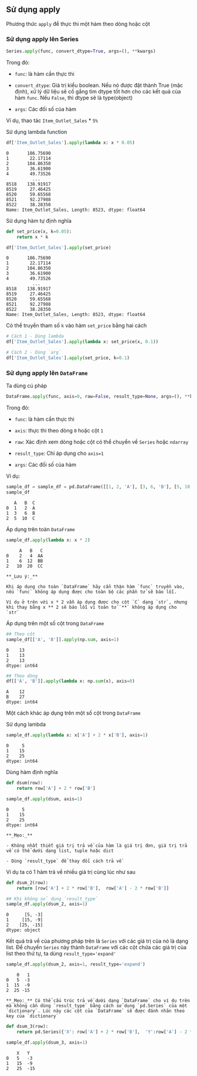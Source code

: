## Sử dụng apply

Phương thức `apply` để thực thi một hàm theo dòng hoặc cột

### Sử dụng apply lên Series

```python
Series.apply(func, convert_dtype=True, args=(), **kwargs)
```

Trong đó:

- `func`: là hàm cần thực thi

- `convert_dtype`: Giá trị kiểu boolean. Nếu nó được đặt thành True (mặc định), xử lý dữ liệu sẽ cố gắng tìm dtype tốt hơn cho các kết quả của hàm `func`. Nếu `False`, thì dtype sẽ là type(object)

- `args`: Các đối số của hàm 


Ví dụ, thao tác `Item_Outlet_Sales` * `5%`

Sử dụng lambda function

```python
df['Item_Outlet_Sales'].apply(lambda x: x * 0.05)
```

```.python_output
0       186.75690
1        22.17114
2       104.86350
3        36.61900
4        49.73526
          ...    
8518    138.91917
8519     27.46425
8520     59.65568
8521     92.27988
8522     38.28350
Name: Item_Outlet_Sales, Length: 8523, dtype: float64
```

Sử dụng hàm tự định nghĩa

```python
def set_price(x, k=0.05):
    return x * k
```

```python
df['Item_Outlet_Sales'].apply(set_price)
```

```.python_output
0       186.75690
1        22.17114
2       104.86350
3        36.61900
4        49.73526
          ...    
8518    138.91917
8519     27.46425
8520     59.65568
8521     92.27988
8522     38.28350
Name: Item_Outlet_Sales, Length: 8523, dtype: float64
```

Có thể truyền tham số `k` vào hàm `set_price` bằng hai cách

```python
# Cách 1 - Dùng lambda
df['Item_Outlet_Sales'].apply(lambda x: set_price(x, 0.1))

# Cách 2 - Dùng `arg`
df['Item_Outlet_Sales'].apply(set_price, k=0.1)
```

### Sử dụng apply lên `DataFrame`

Ta dùng cú pháp

```python
DataFrame.apply(func, axis=0, raw=False, result_type=None, args=(), **kwargs)
```

Trong đó:

- `func`: là hàm cần thực thi

- `axis`: thực thi theo dòng `0` hoặc cột `1`

- `raw`: Xác định xem dòng hoặc cột có thể chuyển về `Series` hoặc `ndarray`

- `result_type`: Chỉ áp dụng cho `axis=1` 

- `args`: Các đối số của hàm 

Ví dụ:

```python
sample_df = sample_df = pd.DataFrame([[1, 2, 'A'], [3, 6, 'B'], [5, 10, 'C']], columns=['A', 'B', 'C'])
sample_df
```

```.python_output
   A   B  C
0  1   2  A
1  3   6  B
2  5  10  C
```
Áp dụng trên toàn `DataFrame`

```python
sample_df.apply(lambda x: x * 2)
```

```.python_output
     A	 B	 C
0	 2	 4	AA
1	 6	12	BB
2	10	20	CC
```

```block2
**_Lưu ý:_** 

Khi áp dụng cho toàn `DataFrame` hãy cẩn thận hàm `func` truyền vào, nếu `func` không áp dụng được cho toàn bộ các phần tử sẽ báo lỗi.

Ví dụ ở trên với x * 2 vẫn áp dụng được cho cột `C` dạng `str`, nhưng khi thay bằng x ** 2 sẽ báo lỗi vì toán tử `**` không áp dụng cho `str` 
```

Áp dụng trên một số cột trong `DataFrame`
``` Python
## Theo cột
sample_df[['A', 'B']].apply(np.sum, axis=1)
```

```.python_output
0    13
1    13
2    13
dtype: int64
```

```python
## Theo dòng
df[['A', 'B']].apply(lambda x: np.sum(x), axis=0)
```

```.python_output
A    12
B    27
dtype: int64
```
Một cách khác áp dụng trên một số cột trong `DataFrame`

Sử dụng lambda
```python
sample_df.apply(lambda x: x['A'] + 2 * x['B'], axis=1)
```

```.python_output
0     5
1    15
2    25
dtype: int64
```

Dùng hàm định nghĩa

```python 
def dsum(row):
    return row['A'] + 2 * row['B']
```

```python
sample_df.apply(dsum, axis=1)
```

```.python_output
0     5
1    15
2    25
dtype: int64
```

```block2
**_Mẹo:_**

- Không nhất thiết giá trị trả về của hàm là giá trị đơn, giá trị trả về có thể dưới dạng list, tuple hoặc dict

- Dùng `result_type` để thay đổi cách trả về
```

Ví dụ ta có 1 hàm trả về nhiều giá trị cùng lúc như sau

```python
def dsum_2(row):
    return [row['A'] + 2 * row['B'],  row['A'] - 2 * row['B']]
```

```python
## Khi không sử dụng `result_type`
sample_df.apply(dsum_2, axis=1)
```

```.python_output
0      [5, -3]
1     [15, -9]
2    [25, -15]
dtype: object
```

Kết quả trả về của phương pháp trên là `Series` với các giá trị của nó là dạng list. Để chuyển `Series` này thành `DataFrame` với các cột chứa các giá trị của list theo thứ tự, ta dùng `result_type='expand'`

```python
sample_df.apply(dsum_2, axis=1, result_type='expand')
```

```.python_output
    0   1
0   5  -3
1  15  -9
2  25 -15
```

```block2
**_Mẹo:_** Có thể cấu trúc trả về dưới dạng `DataFrame` cho ví dụ trên mà không cần dùng `result_type` bằng cách sử dụng `pd.Series` của một `dictionary`. Lúc này các cột của `DataFrame` sẽ được đánh nhãn theo key của `dictionary`
```

```python
def dsum_3(row):
    return pd.Series({'X': row['A'] + 2 * row['B'],  'Y':row['A'] - 2 * row['B']})
```

```python
sample_df.apply(dsum_3, axis=1)
```

```.python_output
	X	Y
0	5	-3
1	15	-9
2	25	-15
```